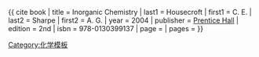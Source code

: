{{ cite book | title = Inorganic Chemistry | last1 = Housecroft | first1 = C. E. | last2 = Sharpe | first2 = A. G. | year = 2004 | publisher = [[Prentice Hall]] | edition = 2nd | isbn = 978-0130399137 | page = {{{page|}}} | pages = {{{pages|}}} }}<noinclude>
<!-- PLEASE ADD CATEGORIES AND INTERWIKIS TO THE /doc SUBPAGE, THANKS -->
[[Category:化学模板]]
</noinclude>